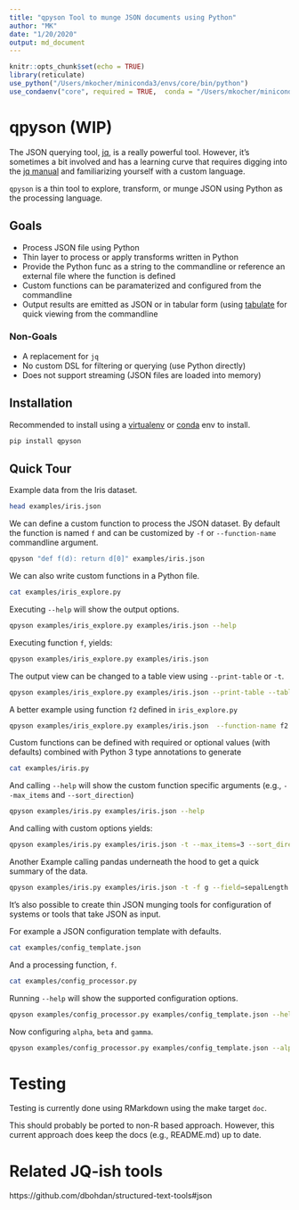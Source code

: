 ```yaml
---
title: "qpyson Tool to munge JSON documents using Python"
author: "MK"
date: "1/20/2020"
output: md_document
---
```


```r
knitr::opts_chunk$set(echo = TRUE)
library(reticulate)
use_python("/Users/mkocher/miniconda3/envs/core/bin/python")
use_condaenv("core", required = TRUE,  conda = "/Users/mkocher/miniconda3/bin/conda")
```

# qpyson (WIP)

The JSON querying tool, [jq](https://stedolan.github.io/jq/), is a really powerful tool. However, it's sometimes a bit involved and has a learning curve that requires digging into the [jq manual](https://stedolan.github.io/jq/manual/) and familiarizing yourself with a custom language.

`qpyson` is a thin tool to explore, transform, or munge JSON using Python as the processing language. 

## Goals

- Process JSON file using Python
- Thin layer to process or apply transforms written in Python
- Provide the Python func as a string to the commandline or reference an external file where the function is defined
- Custom functions can be paramaterized and configured from the commandline
- Output results are emitted as JSON or in tabular form (using [tabulate](https://pypi.org/project/tabulate/) for quick viewing from the commandline 


### Non-Goals

- A replacement for `jq`
- No custom DSL for filtering or querying (use Python directly)
- Does not support streaming (JSON files are loaded into memory)

## Installation

Recommended to install using a [virtualenv](https://docs.python-guide.org/dev/virtualenvs/) or [conda](https://docs.conda.io/en/latest/) env to install.

```bash
pip install qpyson
```

## Quick Tour

Example data from the Iris dataset.

```bash
head examples/iris.json
```

We can define a custom function to process the JSON dataset. By default the function is named `f` and can be customized by `-f` or `--function-name` commandline argument.

```bash
qpyson "def f(d): return d[0]" examples/iris.json
```

We can also write custom functions in a Python file. 

```bash
cat examples/iris_explore.py
```

Executing `--help` will show the output options.

```bash
qpyson examples/iris_explore.py examples/iris.json --help
```

Executing function `f`, yields:

```bash
qpyson examples/iris_explore.py examples/iris.json 
```

The output view can be changed to a table view using `--print-table` or `-t`.

```bash
qpyson examples/iris_explore.py examples/iris.json --print-table --table-style github
```

A better example using function `f2` defined in `iris_explore.py`

```bash
qpyson examples/iris_explore.py examples/iris.json  --function-name f2 --print-table
```

Custom functions can be defined with required or optional values (with defaults) combined with Python 3 type annotations to generate 

```bash
cat examples/iris.py
```

And calling `--help` will show the custom function specific arguments (e.g., `--max_items` and `--sort_direction`)

```bash
qpyson examples/iris.py examples/iris.json --help
```

And calling with custom options yields: 

```bash
qpyson examples/iris.py examples/iris.json -t --max_items=3 --sort_direction=desc --sort_field sepalLength
```

Another Example calling pandas underneath the hood to get a quick summary of the data. 

```bash
qpyson examples/iris.py examples/iris.json -t -f g --field=sepalLength
```

It's also possible to create thin JSON munging tools for configuration of systems or tools that take JSON as input.

For example a JSON configuration template with defaults.

```bash
cat examples/config_template.json
```
And a processing function, `f`.

```bash
cat examples/config_processor.py
```
Running `--help` will show the supported configuration options. 

```bash
qpyson examples/config_processor.py examples/config_template.json --help
```

Now configuring `alpha`, `beta` and `gamma`.

```bash
qpyson examples/config_processor.py examples/config_template.json --alpha 1.23 --beta 2.34 --gamma 3.45
```


# Testing

Testing is currently done using RMarkdown using the make target `doc`. 

This should probably be ported to non-R based approach. However, this current approach does keep the docs (e.g., README.md) up to date. 

# Related JQ-ish tools

https://github.com/dbohdan/structured-text-tools#json

